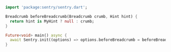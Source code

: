 ```dart
import 'package:sentry/sentry.dart';

Breadcrumb beforeBreadcrumb(Breadcrumb crumb, Hint hint) {
  return hint is MyHint ? null : crumb;
}

Future<void> main() async {
  await Sentry.init((options) => options.beforeBreadcrumb = beforeBreadcrumb);
}
```
